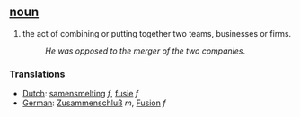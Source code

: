 == [[noun]] ==
#the act of combining or putting together two teams, businesses or firms.
#:''He was opposed to the merger of the two companies''.
===Translations===
*[[Dutch]]: [[samensmelting]] ''f'', [[fusie]] ''f''
*[[German]]: [[Zusammenschluß]] ''m'', [[Fusion]] ''f''